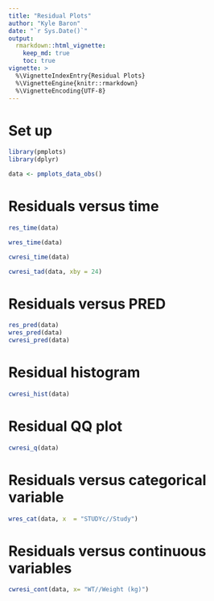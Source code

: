 ```yaml
---
title: "Residual Plots"
author: "Kyle Baron"
date: "`r Sys.Date()`"
output: 
  rmarkdown::html_vignette: 
    keep_md: true
    toc: true
vignette: >
  %\VignetteIndexEntry{Residual Plots}
  %\VignetteEngine{knitr::rmarkdown}
  %\VignetteEncoding{UTF-8}
---
```



# Set up
```r
library(pmplots)
library(dplyr)

data <- pmplots_data_obs()
```

# Residuals versus time
```r
res_time(data)

wres_time(data)

cwresi_time(data)

cwresi_tad(data, xby = 24)
```



# Residuals versus PRED

```r
res_pred(data)
wres_pred(data)
cwresi_pred(data)
```


# Residual histogram
```r
cwresi_hist(data)
```

# Residual QQ plot
```r
cwresi_q(data)
```

# Residuals versus categorical variable

```r
wres_cat(data, x  = "STUDYc//Study")
```

# Residuals versus continuous variables

```r
cwresi_cont(data, x= "WT//Weight (kg)")
```

